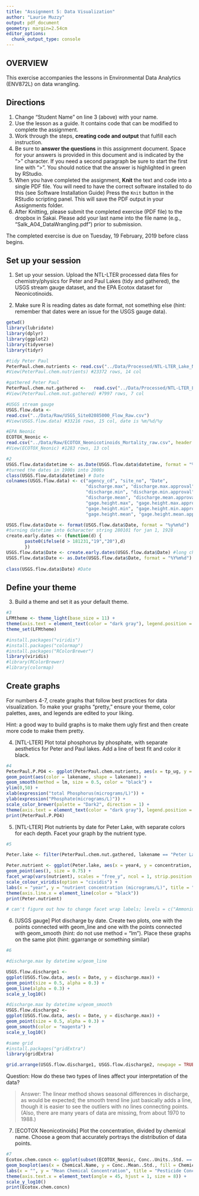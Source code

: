 ```yaml
---
title: "Assignment 5: Data Visualization"
author: "Laurie Muzzy"
output: pdf_document
geometry: margin=2.54cm
editor_options: 
  chunk_output_type: console
---
```


## OVERVIEW

This exercise accompanies the lessons in Environmental Data Analytics (ENV872L) on data wrangling. 

## Directions
1. Change "Student Name" on line 3 (above) with your name.
2. Use the lesson as a guide. It contains code that can be modified to complete the assignment.
3. Work through the steps, **creating code and output** that fulfill each instruction.
4. Be sure to **answer the questions** in this assignment document.
Space for your answers is provided in this document and is indicated by the ">" character.
If you need a second paragraph be sure to start the first line with ">".
You should notice that the answer is highlighted in green by RStudio. 
6. When you have completed the assignment, **Knit** the text and code into a single PDF file.
You will need to have the correct software installed to do this (see Software Installation Guide)
Press the `Knit` button in the RStudio scripting panel.
This will save the PDF output in your Assignments folder.
8. After Knitting, please submit the completed exercise (PDF file) to the dropbox in Sakai. Please add your last name into the file name (e.g., "Salk_A04_DataWrangling.pdf") prior to submission.

The completed exercise is due on Tuesday, 19 February, 2019 before class begins.

## Set up your session 
1. Set up your session. Upload the NTL-LTER processed data files for chemistry/physics for Peter and Paul Lakes (tidy and gathered), the USGS stream gauge dataset, and the EPA Ecotox dataset for Neonicotinoids. 

2. Make sure R is reading dates as date format, not something else (hint: remember that dates were an issue for the USGS gauge data).

```r

getwd()
library(lubridate)
library(dplyr)
library(ggplot2)
library(tidyverse)
library(tidyr)

#tidy Peter Paul
PeterPaul.chem.nutrients <- read.csv("../Data/Processed/NTL-LTER_Lake_Nutrient_Phys_PeterPaul_Processed.csv")
#View(PeterPaul.chem.nutrients) #23372 rows, 14 col

#gathered Peter Paul
PeterPaul.chem.nut.gathered <-   read.csv("../Data/Processed/NTL-LTER_Lake_Nutrients_PeterPaulGathered_Processed.csv")
#View(PeterPaul.chem.nut.gathered) #7997 rows, 7 col

#USGS stream gauge
USGS.flow.data <- 
read.csv("../Data/Raw/USGS_Site02085000_Flow_Raw.csv")
#View(USGS.flow.data) #33216 rows, 15 col, date is %m/%d/%y

#EPA Neonic
ECOTOX_Neonic <- 
read.csv("../Data/Raw/ECOTOX_Neonicotinoids_Mortality_raw.csv", header = TRUE)
#View(ECOTOX_Neonic) #1283 rows, 13 col

#2
USGS.flow.data$datetime <- as.Date(USGS.flow.data$datetime, format = "%m/%d/%y") 
#turned the dates in 1900s into 2000s
class(USGS.flow.data$datetime) # Date 
colnames(USGS.flow.data) <- c("agency_cd", "site_no", "Date", 
                              "discharge.max", "discharge.max.approval", 
                              "discharge.min", "discharge.min.approval", 
                              "discharge.mean", "discharge.mean.approval", 
                              "gage.height.max", "gage.height.max.approval", 
                              "gage.height.min", "gage.height.min.approval", 
                              "gage.height.mean", "gage.height.mean.approval")

USGS.flow.data$Date <- format(USGS.flow.data$Date, format = "%y%m%d") 
#turning datetime into 6character string 280101 for jan 1, 1928
create.early.dates <- (function(d) {
       paste0(ifelse(d > 181231,"19","20"),d)
       })
USGS.flow.data$Date <- create.early.dates(USGS.flow.data$Date) #long character string
USGS.flow.data$Date <- as.Date(USGS.flow.data$Date, format = "%Y%m%d")
 
class(USGS.flow.data$Date) #Date

```
## Define your theme
3. Build a theme and set it as your default theme.

```r
#3
LFMtheme <- theme_light(base_size = 11) + 
theme(axis.text = element_text(color = "dark gray"), legend.position = "right")
theme_set(LFMtheme)

#install.packages("viridis")
#install.packages("colormap")
#install.packages("RColorBrewer")
library(viridis) 
#library(RColorBrewer) 
#library(colormap)
```

## Create graphs
For numbers 4-7, create graphs that follow best practices for data visualization. To make your graphs "pretty," ensure your theme, color palettes, axes, and legends are edited to your liking.

Hint: a good way to build graphs is to make them ugly first and then create more code to make them pretty.

4. [NTL-LTER] Plot total phosphorus by phosphate, with separate aesthetics for Peter and Paul lakes. Add a line of best fit and color it black.

```r
#4 
PeterPaul.P.PO4 <- ggplot(PeterPaul.chem.nutrients, aes(x = tp_ug, y = po4)) +
geom_point(aes(color = lakename, shape = lakename)) +
geom_smooth(method = lm, size = 0.5, color = "black") +
ylim(0,50) +
xlab(expression("total Phosphorus(micrograms/L)")) +
ylab(expression("Phosphate(micrograms/L)")) +
scale_color_brewer(palette = "Dark2", direction = 1) +
theme(axis.text = element_text(color = "dark gray"), legend.position = "bottom")
print(PeterPaul.P.PO4)
```


5. [NTL-LTER] Plot nutrients by date for Peter Lake, with separate colors for each depth. Facet your graph by the nutrient type.

```r
#5

Peter.lake <- filter(PeterPaul.chem.nut.gathered, lakename == "Peter Lake") 

Peter.nutrient <- ggplot(Peter.lake, aes(x = year4, y = concentration, color = depth)) +
geom_point(aes(), size = 0.75) + 
facet_wrap(vars(nutrient), scales = "free_y", ncol = 1, strip.position = "right") +
scale_colour_viridis(option = "cividis") +
labs(x = "year", y = "nutrient concentration (micrograms/L)", title = "Nutrient Concentration by Depth", size = 10) +
theme(axis.line.x = element_line(color = "black"))
print(Peter.nutrient)

# can't figure out how to change facet wrap labels; levels = c("Ammonium", "Nitrate", "Phosphate", "Total N", "Total P") didn't work
```


6. [USGS gauge] Plot discharge by date. Create two plots, one with the points connected with geom_line and one with the points connected with geom_smooth (hint: do not use method = "lm"). Place these graphs on the same plot (hint: ggarrange or something similar)

```r
#6

#discharge.max by datetime w/geom_line

USGS.flow.discharge1 <- 
ggplot(USGS.flow.data, aes(x = Date, y = discharge.max)) +
geom_point(size = 0.5, alpha = 0.3) +
geom_line(alpha = 0.3) +
scale_y_log10()

#discharge.max by datetime w/geom_smooth
USGS.flow.discharge2 <-
ggplot(USGS.flow.data, aes(x = Date, y = discharge.max)) +
geom_point(size = 0.5, alpha = 0.3) +
geom_smooth(color = "magenta") +
scale_y_log10()

#same grid
#install.packages("gridExtra")
library(gridExtra)

grid.arrange(USGS.flow.discharge1, USGS.flow.discharge2, newpage = TRUE)
```
Question: How do these two types of lines affect your interpretation of the data?

> Answer: The linear method shows seasonal differences in discharge, as would be expected; the smooth trend line just basically adds a line, though it is easier to see the outliers with no lines connecting points.(Also, there are many years of data are missing, from about 1970 to 1988.)

7. [ECOTOX Neonicotinoids] Plot the concentration, divided by chemical name. Choose a geom that accurately portrays the distribution of data points.

```r
#7 
Ecotox.chem.concn <- ggplot(subset(ECOTOX_Neonic, Conc..Units..Std. == "AI mg/L")) +
geom_boxplot(aes(x = Chemical.Name, y = Conc..Mean..Std., fill = Chemical.Name)) +
labs(x = "", y = "Mean Chemical Concentration", title = "Pesticide Concentrations") +
theme(axis.text.x = element_text(angle = 45, hjust = 1, size = 8)) +
scale_y_log10() 
print(Ecotox.chem.concn)

```
